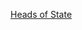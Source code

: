 <noinclude>
{{noteTA
|G1=Country
|1=zh-hans:肯雅塔;zh-hant:肯雅塔;zh-tw:甘耶達;
|2=zh-hans:莫伊;zh-hant:莫伊;zh-tw:莫怡;
|3=zh-tw:吉巴基;zh-hans:齐贝吉;zh-hant:齊貝吉;
}}
</noinclude>
{{Navbox
| name  = 肯尼亚国家元首
| title = [[肯亞總統|<span style="color:#FFCC66;">肯尼亚国家元首</span>]] <small><span style="color:#FFCC66;">(</span>[[肯亞國家元首列表|<span style="color:#FFCC66;">列表</span>]]<span style="color:#FFCC66;">)</span></small>
| state = {{{state|autocollapse}}}
| listclass = hlist
| titlestyle = background:#003478; color:#FFCC66;
| image = [[Image:Kenya presidential standard UHURU KENYATTA.svg|border|120px|肯尼亚共和国总统旗帜]]
| imageleft= 
| groupstyle = background:#0066CC; color:#FFCC66;

|group1 = [[肯尼亚历史|<span style="color:#FFCC66;">肯尼亚</span>]]
|list1  =
* [[伊丽莎白二世]]
|group2 = [[肯尼亚|<span style="color:#FFCC66;">肯尼亚共和国</span>]]
|list2  =
* [[乔莫·肯雅塔]]
* [[丹尼尔·阿拉普·莫伊]]
* [[姆瓦伊·齐贝吉]]
* [[乌胡鲁·肯雅塔]]
| below = 
}}<noinclude>
{{collapsible option}}
[[Category:Kenya templates|Heads of State]]
</noinclude>